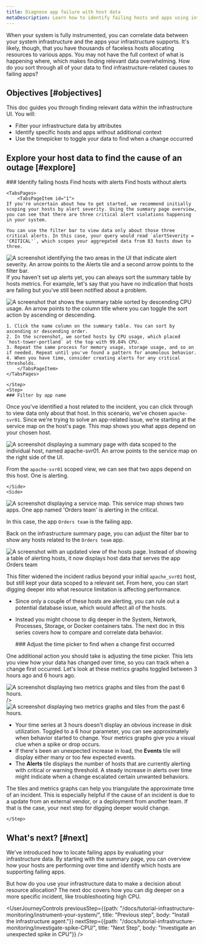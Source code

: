 ```yaml
---
title: Diagnose app failure with host data
metaDescription: Learn how to identify failing hosts and apps using infrastructure data.
---
```











When your system is fully instrumented, you can correlate data between your system infrastructure and the apps your infrastructure supports. It's likely, though, that you have thousands of faceless hosts allocating resources to various apps. You may not have the full context of what is happening where, which makes finding relevant data overwhelming. How do you sort through all of your data to find infrastructure-related causes to failing apps?

## Objectives [#objectives]

This doc guides you through finding relevant data within the infrastructure UI. You will:

* Filter your infrastructure data by attributes
* Identify specific hosts and apps without additional context
* Use the timepicker to toggle your data to find when a change occurred 

## Explore your host data to find the cause of an outage [#explore]

<Steps>
    <Step>
    ### Identify failing hosts

<Tabs>
	<TabsBar>
        <TabsBarItem id="1">
            Find hosts with alerts
        </TabsBarItem>
        <TabsBarItem id="2">
            Find hosts without alerts
        </TabsBarItem>
    </TabsBar>

    <TabsPages>
        <TabsPageItem id="1">
    If you're uncertain about how to get started, we recommend initially scoping your hosts by alert severity. Using the summary page overview, you can see that there are three critical alert violations happening in your system.

    You can use the filter bar to view data only about those three critical alerts. In this case, your query would read `alertSeverity = 'CRITICAL'`, which scopes your aggregated data from 83 hosts down to three. 

<img
    title="Add a query to the filter bar to sort by alert severity"
    alt="A screenshot identifying the two areas in the UI that indicate alert severity. An arrow points to the Alerts tile and a second arrow points to the filter bar."
    src={alertSummaryPage}
/> 
        </TabsPageItem>
        <TabsPageItem id="2">
If you haven't set up alerts yet, you can always sort the summary table by hosts metrics. For example, let's say that you have no indication that hosts are failing but you've still been notified about a problem. 

<img
    title="Sort your summary table data"
    alt="A screenshot that shows the summary table sorted by descending CPU usage. An arrow points to the column title where you can toggle the sort action by ascending or descending."
    src={tableSummaryPage}
/> 
    
    1. Click the name column on the summary table. You can sort by ascending or descending order. 
    2. In the screenshot, we sorted hosts by CPU usage, which placed  `host-tower-portland` at the top with 99.84% CPU. 
    3. Repeat the same process for memory usage, storage usage, and so on if needed. Repeat until you've found a pattern for anomolous behavior.
    4. When you have time, consider creating alerts for any critical thresholds. 
        </TabsPageItem>
    </TabsPages>
</Tabs>
    
    </Step>
    <Step>
    ### Filter by app name

Once you've identified a host related to the incident, you can click through to view data only about that host. In this scenario, we've chosen `apache-svr01`. Since we're trying to solve an app-related issue, we're starting at the service map on the host's page. This map shows you what apps depend on your chosen host.

<SideBySide>
    <Side>
<img
    title="Open your host-scoped summary page"
    alt="A screenshot displaying a summary page with data scoped to the individual host, named apache-svr01. An arrow points to the service map on the right side of the UI."
    src={serviceMapHosts}
/> 

From the `apache-svr01` scoped view, we can see that two apps depend on this host. One is alerting.

    </Side>
    <Side>
<img
    title="Open the service map to view dependencies"
    alt="A screenshot displaying a service map. This service map shows two apps. One app named 'Orders team' is alerting in the critical."
    src={findApp}
/>

In this case, the app `Orders team` is the failing app.
</Side>
</SideBySide>

Back on the infrastructure summary page, you can adjust the filter bar to show any hosts related to the `Orders team` app. 

<img
    title="Update your filter query to show all hosts related to the failing app"
    alt="A screenshot with an updated view of the hosts page. Instead of showing a table of alerting hosts, it now displays host data that serves the app Orders team"
    src={filterApp}
/>

This filter widened the incident radius beyond your initial `apache_svr01` host, but still kept your data scoped to a relevant set. From here, you can start digging deeper into what resource limitation is affecting performance. 

* Since only a couple of these hosts are alerting, you can rule out a potential database issue, which would affect all of the hosts. 
* Instead you might choose to dig deeper in the System, Network, Processes, Storage, or Docker containers tabs. The next doc in this series covers how to compare and correlate data behavior. 

    </Step>
        <Step>
    ### Adjust the time picker to find when a change first occurred

One additional action you should take is adjusting the time picker. This lets you view how your data has changed over time, so you can track when a change first occurred. Let's look at these metrics graphs toggled between 3 hours ago and 6 hours ago.

<SideBySide>
    <Side>
<img
    title="Tiles and graphs set to a 3 hour time parameter"
    alt="A screenshot displaying two metrics graphs and tiles from the past 6 hours."
    src={metrics1}

/>    </Side>
    <Side>
<img
    title="Tiles and graphs set to a 6 hour time parameter"
    alt="A screenshot displaying two metrics graphs and tiles from the past 6 hours."
    src={metrics2}
/>    
</Side>
</SideBySide>

* Your time series at 3 hours doesn't display an obvious increase in disk utilization. Toggled to a 6 hour parameter, you can see approximately when behavior started to change. Your metrics graphs give you a visual clue when a spike or drop occurs. 
* If there's been an unexpected increase in load, the **Events** tile will display either many or too few expected events. 
* The **Alerts** tile displays the number of hosts that are currently alerting with critical or warning threshold. A steady increase in alerts over time might indicate when a change escalated certain unwanted behaviors.

The tiles and metrics graphs can help you triangulate the approximate time of an incident. This is especially helpful if the cause of an incident is due to a update from an external vendor, or a deployment from another team. If that is the case, your next step for digging deeper would change. 

    </Step>
</Steps>

## What's next? [#next]

We've introduced how to locate failing apps by evaluating your infrastructure data. By starting with the summary page, you can overview how your hosts are performing over time and identify which hosts are supporting failing apps. 

But how do you use your infrastructure data to make a decision about resource allocation? The next doc covers how you can dig deeper on a more specific incident, like troubleshooting high CPU. 

<UserJourneyControls
    previousStep={{path: "/docs/tutorial-infrastructure-monitoring/instrument-your-system/", title: "Previous step", body: "Install the infrastructure agent."}}
    nextStep={{path: "/docs/tutorial-infrastructure-monitoring/investigate-spike-CPU/", title: "Next Step", body: "Investigate an unexpected spike in CPU"}}
/>